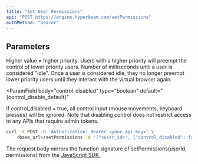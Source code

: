 ```yaml
---
title: "Set User Permissions"
api: "POST https://engine.hyperbeam.com/setPermissions"
authMethod: "bearer"
---
```


## Parameters

<ParamField body="priority" type="integer" default={0}>
  Higher value = higher priority. Users with a higher priority will preempt the
  control of lower priority users.
</ParamField>

<ParamField body="idle_timeout" type="integer" default={0}>
  Number of milliseconds until a user is considered "idle". Once a user is
  considered idle, they no longer preempt lower priority users until they
  interact with the virtual browser again.
</ParamField>

<ParamField
  body="control_disabled"
  type="boolean"
  default="{control_disable_default}"
>
  If control_disabled = true, all control input (mouse movements, keyboard
  presses) will be ignored. Note that disabling control does not restrict access
  to any APIs that require admin tokens.
</ParamField>

<RequestExample>

```bash cURL
curl -X POST -H 'Authorization: Bearer <your-api-key>' \
    <base_url>/setPermissions -d '["<user_id>", {"control_disabled": false, "control_exclusive": true}]'
```

</RequestExample>

The request body mirrors the function signature of setPermissions(userId, permissions) from the [JavaScript SDK.](/client-sdk/javascript)
